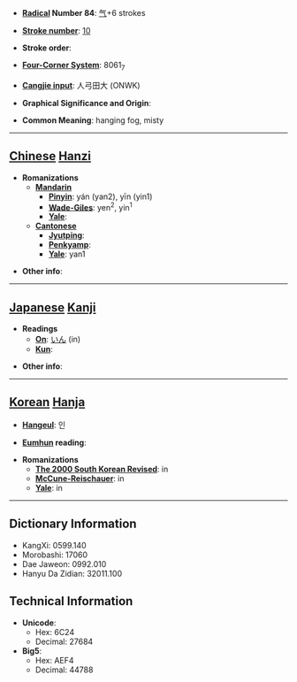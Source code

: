 * '''[[Wiktionary:Chinese radical index| Radical]] Number 84''': [[Wiktionary:Chinese radical index 气|气]]+6 strokes

* '''[[Wiktionary:Chinese total strokes index|Stroke number]]''': [[Wiktionary:Chinese total strokes index 10|10]]

* '''Stroke order''': 

* '''[[Wiktionary:Chinese four corner index|Four-Corner System]]''': 8061<sub>7</sub>

* '''[[Wiktionary:Chinese Cangjie index|Cangjie input]]''': 人弓田大 (ONWK)

* '''Graphical Significance and Origin''': 

* '''Common Meaning''': hanging fog, misty

----

== [[Chinese]] [[Hanzi]] ==

* '''Romanizations'''
** '''[[Mandarin]]'''
*** '''[[Pinyin]]''': yán (yan2), yīn (yin1)
*** '''[[Wade-Giles]]''': yen<sup>2</sup>, yin<sup>1</sup>
*** '''[[Yale]]''': 
** '''[[Cantonese]]'''
*** '''[[Jyutping]]''':
*** '''[[Penkyamp]]''': 
*** '''[[Yale]]''': yan1

* '''Other info''': 

----

== [[Japanese]] [[Kanji]] ==

* '''Readings'''
** '''[[On]]''': [[いん]] (in)
** '''[[Kun]]''': 

* '''Other info''':  

----

== [[Korean]] [[Hanja]] ==

* '''[[Hangeul]]''': 인

* '''[[Eumhun]] reading''': 

* '''Romanizations'''
** '''[[The 2000 South Korean Revised Romanization|The 2000 South Korean Revised]]''': in
** '''[[McCune-Reischauer]]''': in
** '''[[Yale]]''': in

----

== Dictionary Information ==

* KangXi: 0599.140
* Morobashi: 17060
* Dae Jaweon: 0992.010
* Hanyu Da Zidian: 32011.100

== Technical Information ==

* '''Unicode''':
** Hex: 6C24
** Decimal: 27684
* '''Big5''':
** Hex: AEF4
** Decimal: 44788